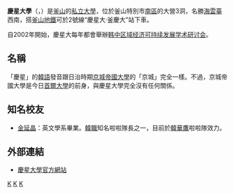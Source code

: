 {{Infobox university
|name            = 慶星大學
|native_name     ={{lang|ko|경성대학교}}
|latin_name      =
|image           = Kyungsung Univ by Ficell 005.jpg
|motto           =
|established     =1955年
|type            =私立大學
|endowment       =
|faculty         =
|president       =
|students        =
|undergrad       =
|postgrad        =
|doctoral        =
|city            = [[釜山廣域市|釜山廣域市]]
|state           =
|country         =
|campus          =
|mascot          =
|religion        =
|affiliations    =
|footnotes       =
|website         =http://kscms.ks.ac.kr/kor/Main.do
|address         =[[釜山廣域市|釜山廣域市]]南区水营路309
|telephone       = 
|coor            =
|logo            =
}}
'''慶星大學'''（{{lang-ko|경성대학교}}，{{lang-en|Kyungsung University}}）是[[釜山|釜山]]的[[私立大學|私立大學]]，位於釜山特別市[[南区_(釜山广域市)|南區]]的大營3洞，名勝[[海雲臺|海雲臺]]西南，搭[[釜山地鐵|釜山地鐵]]可於2號線“慶星大·釜慶大”站下車。

自2002年開始，慶星大每年都會舉辦[[韩中区域经济可持续发展学术研讨会|韩中区域经济可持续发展学术研讨会]]。

==名稱==
「慶星」的[[韓語|韓語]]發音跟日治時期[[京城帝國大學|京城帝國大學]]的「京城」完全一樣。不過，京城帝國大學是今日[[首爾大學|首爾大學]]的前身，與慶星大學完全沒有任何關係。

==知名校友==
*[[金延晶|金延晶]]：英文學系畢業。[[韓職|韓職]]知名啦啦隊長之一，目前於[[韓華鷹|韓華鷹]]啦啦隊效力。

==外部連結==
* [http://kscms.ks.ac.kr/kor/Main.do 慶星大學官方網站] {{Wayback|url=http://kscms.ks.ac.kr/kor/Main.do |date=20210120081304 }}

{{Univ-stub}}

{{DEFAULTSORT:Kyungsung Daehakgyo}}
[[Category:韓國私立大學|K]]
[[Category:釜山廣域市大學|K]]
[[Category:1955年創建的教育機構|K]]